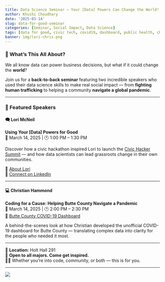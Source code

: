```yaml
---
title: Data Science Seminar – Your [Data] Powers Can Change the World!
author: Khushi Choudhary
date: '2025-03-14'
slug: data-for-good-seminar
categories: [Seminar, Social Impact, Data Science]
tags: [data for good, civic tech, covid19, dashboard, public health, changemaking]
banner: img/lori-chris.png
---
```


### 💬 What’s This All About?

We all know data can power business decisions, but what if it could change the **world**?

Join us for a **back-to-back seminar** featuring two incredible speakers who used their data science skills to make real social impact — from **fighting human trafficking** to helping a community **navigate a global pandemic**.

---

### 🧠 Featured Speakers

#### 🗨️ Lori McNeil  
**Using Your [Data] Powers for Good**  
📅 March 14, 2025 | 🕐 1:00 PM – 1:30 PM  

Discover how a civic hackathon inspired Lori to launch the [Civic Hacker Summit](https://civic-hackers.org/about/) — and how data scientists can lead grassroots change in their own communities.

🔗 [About Lori](https://lori-mcneill.jimdosite.com/about-me/)  
🔗 [Connect on LinkedIn](https://www.linkedin.com/in/lmcneill/)

---

#### 💻 Christian Hammond  
**Coding for a Cause: Helping Butte County Navigate a Pandemic**  
📅 March 14, 2025 | 🕑 2:00 PM – 2:30 PM  
🔗 [Butte County COVID-19 Dashboard](https://github.com/chipx86/butte-covid19-dashboard)

A behind-the-scenes look at how Christian developed the unofficial COVID-19 dashboard for Butte County — translating complex data into clarity for the people who needed it most.

---

📍 **Location:** Holt Hall 291  
🌱 **Open to all majors. Come get inspired.**  
🧑‍💻 Whether you’re into code, community, or both — this is for you.

---

![](lori-chris.png)
